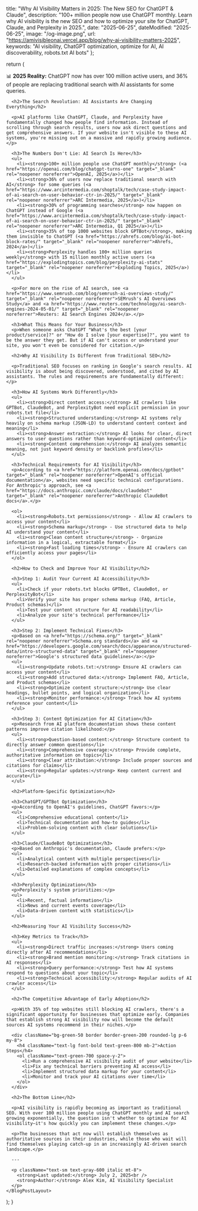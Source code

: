 
  title: "Why AI Visibility Matters in 2025: The New SEO for ChatGPT & Claude",
  description: "100+ million people now use ChatGPT monthly. Learn why AI visibility is the new SEO and how to optimize your site for ChatGPT, Claude, and Perplexity in 2025.",
  date: "2025-06-25",
  dateModified: "2025-06-25",
  image: "/og-image.png",
  url: "https://amivisibleonai.vercel.app/blog/why-ai-visibility-matters-2025",
  keywords: "AI visibility, ChatGPT optimization, optimize for AI, AI discoverability, robots.txt AI bots"
};

  return (
    <BlogPostLayout meta={meta}>
      <div className="bg-blue-50 border border-blue-200 rounded-lg p-6 mb-8">
        <p className="text-blue-800 font-medium">
          📊 <strong>2025 Reality:</strong> ChatGPT now has over 100 million active users, and 36% of people are replacing traditional search with AI assistants for some queries.
        </p>
      </div>

      <h2>The Search Revolution: AI Assistants Are Changing Everything</h2>

      <p>AI platforms like ChatGPT, Claude, and Perplexity have fundamentally changed how people find information. Instead of scrolling through search results, users now ask direct questions and get comprehensive answers. If your website isn't visible to these AI systems, you're missing out on a massive and rapidly growing audience.</p>

      <h3>The Numbers Don't Lie: AI Search Is Here</h3>
      <ul>
        <li><strong>100+ million people use ChatGPT monthly</strong> (<a href="https://openai.com/blog/chatgpt-turns-one" target="_blank" rel="noopener noreferrer">OpenAI, 2025</a>)</li>
        <li><strong>36% of users now replace traditional search with AI</strong> for some queries (<a href="https://www.arcintermedia.com/shoptalk/tech/case-study-impact-of-ai-search-on-user-behavior-ctr-in-2025/" target="_blank" rel="noopener noreferrer">ARC Intermedia, 2025</a>)</li>
        <li><strong>30% of programming searches</strong> now happen on ChatGPT instead of Google (<a href="https://www.arcintermedia.com/shoptalk/tech/case-study-impact-of-ai-search-on-user-behavior-ctr-in-2025/" target="_blank" rel="noopener noreferrer">ARC Intermedia, Q1 2025</a>)</li>
        <li><strong>35% of top 1000 websites block GPTBot</strong>, making them invisible to ChatGPT (<a href="https://ahrefs.com/blog/ai-bot-block-rates/" target="_blank" rel="noopener noreferrer">Ahrefs, 2024</a>)</li>
        <li><strong>Perplexity handles 100+ million queries weekly</strong> with 15 million monthly active users (<a href="https://explodingtopics.com/blog/perplexity-ai-stats" target="_blank" rel="noopener noreferrer">Exploding Topics, 2025</a>)</li>
      </ul>

      <p>For more on the rise of AI search, see <a href="https://www.semrush.com/blog/semrush-ai-overviews-study/" target="_blank" rel="noopener noreferrer">SEMrush's AI Overviews Study</a> and <a href="https://www.reuters.com/technology/ai-search-engines-2024-05-01/" target="_blank" rel="noopener noreferrer">Reuters: AI Search Engines 2024</a>.</p>

      <h3>What This Means for Your Business</h3>
      <p>When someone asks ChatGPT "What's the best [your product/service]?" or "How do I solve [your expertise]?", you want to be the answer they get. But if AI can't access or understand your site, you won't even be considered for citation.</p>

      <h2>Why AI Visibility Is Different from Traditional SEO</h2>

      <p>Traditional SEO focuses on ranking in Google's search results. AI visibility is about being discovered, understood, and cited by AI assistants. The rules and requirements are fundamentally different:</p>

      <h3>How AI Systems Work Differently</h3>
      <ul>
        <li><strong>Direct content access:</strong> AI crawlers like GPTBot, ClaudeBot, and PerplexityBot need explicit permission in your robots.txt file</li>
        <li><strong>Structured understanding:</strong> AI systems rely heavily on schema markup (JSON-LD) to understand content context and meaning</li>
        <li><strong>Answer extraction:</strong> AI looks for clear, direct answers to user questions rather than keyword-optimized content</li>
        <li><strong>Content comprehension:</strong> AI analyzes semantic meaning, not just keyword density or backlink profiles</li>
      </ul>

      <h3>Technical Requirements for AI Visibility</h3>
      <p>According to <a href="https://platform.openai.com/docs/gptbot" target="_blank" rel="noopener noreferrer">OpenAI's official documentation</a>, websites need specific technical configurations. For Anthropic's approach, see <a href="https://docs.anthropic.com/claude/docs/claudebot" target="_blank" rel="noopener noreferrer">Anthropic ClaudeBot docs</a>.</p>

      <ol>
        <li><strong>Robots.txt permissions</strong> - Allow AI crawlers to access your content</li>
        <li><strong>Schema markup</strong> - Use structured data to help AI understand your content</li>
        <li><strong>Clean content structure</strong> - Organize information in a logical, extractable format</li>
        <li><strong>Fast loading times</strong> - Ensure AI crawlers can efficiently access your pages</li>
      </ol>

      <h2>How to Check and Improve Your AI Visibility</h2>

      <h3>Step 1: Audit Your Current AI Accessibility</h3>
      <ul>
        <li>Check if your robots.txt blocks GPTBot, ClaudeBot, or PerplexityBot</li>
        <li>Verify your site has proper schema markup (FAQ, Article, Product schemas)</li>
        <li>Test your content structure for AI readability</li>
        <li>Analyze your site's technical performance</li>
      </ul>

      <h3>Step 2: Implement Technical Fixes</h3>
      <p>Based on <a href="https://schema.org/" target="_blank" rel="noopener noreferrer">Schema.org standards</a> and <a href="https://developers.google.com/search/docs/appearance/structured-data/intro-structured-data" target="_blank" rel="noopener noreferrer">Google's structured data guidelines</a>:</p>
      <ul>
        <li><strong>Update robots.txt:</strong> Ensure AI crawlers can access your content</li>
        <li><strong>Add structured data:</strong> Implement FAQ, Article, and Product schemas</li>
        <li><strong>Optimize content structure:</strong> Use clear headings, bullet points, and logical organization</li>
        <li><strong>Monitor performance:</strong> Track how AI systems reference your content</li>
      </ul>

      <h3>Step 3: Content Optimization for AI Citation</h3>
      <p>Research from AI platform documentation shows these content patterns improve citation likelihood:</p>
      <ul>
        <li><strong>Question-based content:</strong> Structure content to directly answer common questions</li>
        <li><strong>Comprehensive coverage:</strong> Provide complete, authoritative information on topics</li>
        <li><strong>Clear attribution:</strong> Include proper sources and citations for claims</li>
        <li><strong>Regular updates:</strong> Keep content current and accurate</li>
      </ul>

      <h2>Platform-Specific Optimization</h2>

      <h3>ChatGPT/GPTBot Optimization</h3>
      <p>According to OpenAI's guidelines, ChatGPT favors:</p>
      <ul>
        <li>Comprehensive educational content</li>
        <li>Technical documentation and how-to guides</li>
        <li>Problem-solving content with clear solutions</li>
      </ul>

      <h3>Claude/ClaudeBot Optimization</h3>
      <p>Based on Anthropic's documentation, Claude prefers:</p>
      <ul>
        <li>Analytical content with multiple perspectives</li>
        <li>Research-backed information with proper citations</li>
        <li>Detailed explanations of complex concepts</li>
      </ul>

      <h3>Perplexity Optimization</h3>
      <p>Perplexity's system prioritizes:</p>
      <ul>
        <li>Recent, factual information</li>
        <li>News and current events coverage</li>
        <li>Data-driven content with statistics</li>
      </ul>

      <h2>Measuring Your AI Visibility Success</h2>

      <h3>Key Metrics to Track</h3>
      <ul>
        <li><strong>Direct traffic increases:</strong> Users coming directly after AI recommendations</li>
        <li><strong>Brand mention monitoring:</strong> Track citations in AI responses</li>
        <li><strong>Query performance:</strong> Test how AI systems respond to questions about your topic</li>
        <li><strong>Technical accessibility:</strong> Regular audits of AI crawler access</li>
      </ul>

      <h2>The Competitive Advantage of Early Adoption</h2>

      <p>With 35% of top websites still blocking AI crawlers, there's a significant opportunity for businesses that optimize early. Companies that establish strong AI visibility now will become the default sources AI systems recommend in their niches.</p>

      <div className="bg-green-50 border border-green-200 rounded-lg p-6 my-8">
        <h4 className="text-lg font-bold text-green-800 mb-2">Action Steps</h4>
        <ol className="text-green-700 space-y-2">
          <li>Run a comprehensive AI visibility audit of your website</li>
          <li>Fix any technical barriers preventing AI access</li>
          <li>Implement structured data markup for your content</li>
          <li>Monitor and track your AI citations over time</li>
        </ol>
      </div>

      <h2>The Bottom Line</h2>

      <p>AI visibility is rapidly becoming as important as traditional SEO. With over 100 million people using ChatGPT monthly and AI search growing exponentially, the question isn't whether to optimize for AI visibility—it's how quickly you can implement these changes.</p>

      <p>The businesses that act now will establish themselves as authoritative sources in their industries, while those who wait will find themselves playing catch-up in an increasingly AI-driven search landscape.</p>

      ---

      <p className="text-sm text-gray-600 italic mt-8">
        <strong>Last updated:</strong> July 2, 2025<br />
        <strong>Author:</strong> Alex Kim, AI Visibility Specialist
      </p>
    </BlogPostLayout>
  );
}